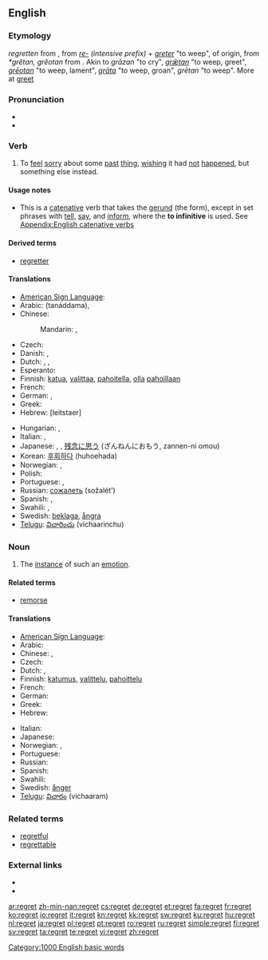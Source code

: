 {{wikipedia}}
==English==

===Etymology===
{{etyl|enm}} ''regretten'' from {{etyl|fro}} {{term|regreter||to lament}}, from ''[[re-]]'' ''(intensive prefix)'' + ''[[greter]]'' "to weep", of {{etyl|gem}} origin, from {{etyl|frk}} ''*grêtan, grêotan'' from {{proto|Germanic|gretan|to weep|lang=}}. Akin to {{etyl|gmh|-}} ''grāzan'' "to cry", {{etyl|ang|-}} ''[[grætan|grǣtan]]'' "to weep, greet", {{ang}} ''[[greotan|grēotan]]'' "to weep, lament", {{etyl|non|-}} ''[[grata|grāta]]'' "to weep, groan", {{etyl|got|-}} ''grētan'' "to weep". More at [[greet]]

===Pronunciation===
* {{audio|en-us-regret.ogg|Audio (US)}}
* {{rhymes|ɛt}}

===Verb===
{{en-verb|regrett|ing}}

# To [[feel]] [[sorry]] about some [[past]] [[thing]], [[wish]]ing it had [[not]] [[happen]]ed, but something else instead.

====Usage notes====
* This is a [[catenative]] verb that takes the [[gerund]] (the {{term|-ing}} form), except in set phrases with [[tell]], [[say]], and [[inform]], where the '''to infinitive''' is used. See [[Appendix:English catenative verbs]]

====Derived terms====
* [[regretter]]

====Translations====
{{trans-top|feel sorry about some past thing}}
* [[American Sign Language]]: {{tø|ase|A@Chest-PalmBack CirclesVert}}
* Arabic: {{Arab|[[تندم]]}} (tanáddama),  {{t|ar|ندم|tr=nadama}}
* Chinese:
*: Mandarin: {{zh-tsp|後悔|后悔|hòuhuǐ}}, {{zh-tsp|遺憾|遗憾|yíhàn}}
* Czech: {{t-|cs|litovat}}
* Danish: {{t-|da|angre}}, {{t+|da|fortryde}}
* Dutch: {{t+|nl|betreuren}}, {{t+|nl|spijten}}, {{t-|nl|berouwen}}
* Esperanto: {{t-|eo|bedaŭri|xs=Esperanto}}
* Finnish: [[katua]], [[valittaa]], [[pahoitella]], [[olla]] [[paha|pahoillaan]]
* French: {{t+|fr|regretter}}
* German: {{t+|de|bedauern}}, {{t+|de|bereuen}}
* Greek: {{t+|el|μετανιώνω}}
* Hebrew: {{t+|he|להצטער}} [leitstaer]
{{trans-mid}}
* Hungarian: {{t+|hu|sajnál}},  {{t+|hu|megbán}}
* Italian: {{t-|it|rimpiangere}}, {{t-|it|rammaricarsi}}
* Japanese: {{t|ja|後悔する|tr=kōkai-suru}},  {{t|ja|悔いる|tr=kuiru}}, [[残念に思う]] (ざんねんにおもう, zannen-ni omou)
* Korean: [[후회하다]] (huhoehada)
* Norwegian: {{t-|no|beklage}}, {{t+|no|angre}}
* Polish: {{t-|pl|żałować}}
* Portuguese: {{t+|pt|lamentar}}, {{t+|pt|sentir}}
* Russian: [[сожалеть]] (sožalét’)
* Spanish: {{t-|es|lamentar}},  {{t+|es|sentir}}
* Swahili: {{t+|sw|sikitiko|xs=Swahili}},  {{t|sw|juto|xs=Swahili}}
* Swedish: [[beklaga]], [[ångra]]
* [[Telugu]]: [[విచారించు]] (vichaarinchu)
{{trans-bottom}}

===Noun===
{{en-noun}}

# The [[instance]] of such an [[emotion]].

====Related terms====
* [[remorse]]

====Translations====
{{trans-top|instance of such an emotion}}
* [[American Sign Language]]: {{tø|ase|A@Chest-PalmBack CirclesVert}}
* Arabic: {{t|ar|أسف|m|tr='ásaf|sc=Arab}}
* Chinese: {{zh-tsp|遺憾|遗憾|yíhàn}}, {{zh-tsp|後悔|后悔|hòuhuǐ}}
* Czech: {{t-|cs|lítost|f}}
* Dutch: {{t+|nl|spijt|f}}, {{t+|nl|berouw|n}}
* Finnish: [[katumus]], [[valittelu]], [[pahoittelu]]
* French: {{t+|fr|regret|m}}
* German: {{t+|de|Reue|f}}
* Greek: {{t+|el|λύπη|f}}
* Hebrew: {{t|he|חרטה|f|sc=Hebr|tr=harata}}
{{trans-mid}}
* Italian: {{t-|it|rammarico|m}}
* Japanese: {{t+|ja|後悔|tr=kōkai}}
* Norwegian: {{t-|no|beklagelse|m}}, {{t+|no|anger|m}}
* Portuguese: {{t+|pt|pesar|m}}
* Russian: {{t+|ru|сожаление|n|tr=sožalénije}}
* Spanish: {{t-|es|pesar|m}}
* Swahili: {{t+|sw|sikitiko|xs=Swahili}}
* Swedish: [[ånger]] {{c}}
* [[Telugu]]: [[విచారం]] (vichaaram)
{{trans-bottom}}

===Related terms===
* [[regretful]]
* [[regrettable]]

===External links===
* {{R:Webster 1913}}
* {{R:Century 1911}}

[[Category:1000 English basic words]]

[[ar:regret]]
[[zh-min-nan:regret]]
[[cs:regret]]
[[de:regret]]
[[et:regret]]
[[fa:regret]]
[[fr:regret]]
[[ko:regret]]
[[io:regret]]
[[it:regret]]
[[kn:regret]]
[[kk:regret]]
[[sw:regret]]
[[ku:regret]]
[[hu:regret]]
[[nl:regret]]
[[ja:regret]]
[[pl:regret]]
[[pt:regret]]
[[ro:regret]]
[[ru:regret]]
[[simple:regret]]
[[fi:regret]]
[[sv:regret]]
[[ta:regret]]
[[te:regret]]
[[vi:regret]]
[[zh:regret]]